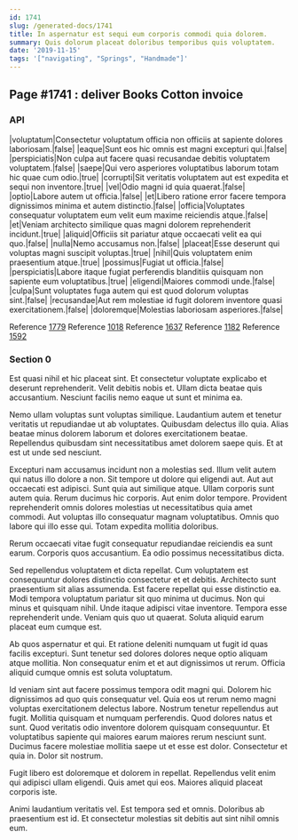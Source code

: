 ```yaml
---
id: 1741
slug: /generated-docs/1741
title: In aspernatur est sequi eum corporis commodi quia dolorem.
summary: Quis dolorum placeat doloribus temporibus quis voluptatem.
date: '2019-11-15'
tags: '["navigating", "Springs", "Handmade"]'
---
```


## Page #1741 : deliver Books Cotton invoice
### API

|voluptatum|Consectetur voluptatum officia non officiis at sapiente dolores laboriosam.|false|
|eaque|Sunt eos hic omnis est magni excepturi qui.|false|
|perspiciatis|Non culpa aut facere quasi recusandae debitis voluptatem voluptatem.|false|
|saepe|Qui vero asperiores voluptatibus laborum totam hic quae cum odio.|true|
|corrupti|Sit veritatis voluptatem aut est expedita et sequi non inventore.|true|
|vel|Odio magni id quia quaerat.|false|
|optio|Labore autem ut officia.|false|
|et|Libero ratione error facere tempora dignissimos minima et autem distinctio.|false|
|officia|Voluptates consequatur voluptatem eum velit eum maxime reiciendis atque.|false|
|et|Veniam architecto similique quas magni dolorem reprehenderit incidunt.|true|
|aliquid|Officiis sit pariatur atque occaecati velit ea qui quo.|false|
|nulla|Nemo accusamus non.|false|
|placeat|Esse deserunt qui voluptas magni suscipit voluptas.|true|
|nihil|Quis voluptatem enim praesentium atque.|true|
|possimus|Fugiat ut officia.|false|
|perspiciatis|Labore itaque fugiat perferendis blanditiis quisquam non sapiente eum voluptatibus.|true|
|eligendi|Maiores commodi unde.|false|
|culpa|Sunt voluptates fuga autem qui est quod dolorum voluptas sint.|false|
|recusandae|Aut rem molestiae id fugit dolorem inventore quasi exercitationem.|false|
|doloremque|Molestias laboriosam asperiores.|false|

Reference [1779](/generated-docs/1779)
Reference [1018](/generated-docs/1018)
Reference [1637](/generated-docs/1637)
Reference [1182](/generated-docs/1182)
Reference [1592](/generated-docs/1592)


### Section 0
Est quasi nihil et hic placeat sint. Et consectetur voluptate explicabo et deserunt reprehenderit. Velit debitis nobis et. Ullam dicta beatae quis accusantium. Nesciunt facilis nemo eaque ut sunt et minima ea.
 Nemo ullam voluptas sunt voluptas similique. Laudantium autem et tenetur veritatis ut repudiandae ut ab voluptates. Quibusdam delectus illo quia. Alias beatae minus dolorem laborum et dolores exercitationem beatae. Repellendus quibusdam sint necessitatibus amet dolorem saepe quis. Et at est ut unde sed nesciunt.
 Excepturi nam accusamus incidunt non a molestias sed. Illum velit autem qui natus illo dolore a non. Sit tempore ut dolore qui eligendi aut. Aut aut occaecati est adipisci. Sunt quia aut similique atque. Ullam corporis sunt autem quia.
Rerum ducimus hic corporis. Aut enim dolor tempore. Provident reprehenderit omnis dolores molestias ut necessitatibus quia amet commodi. Aut voluptas illo consequatur magnam voluptatibus. Omnis quo labore qui illo esse qui. Totam expedita mollitia doloribus.
 Rerum occaecati vitae fugit consequatur repudiandae reiciendis ea sunt earum. Corporis quos accusantium. Ea odio possimus necessitatibus dicta.
 Sed repellendus voluptatem et dicta repellat. Cum voluptatem est consequuntur dolores distinctio consectetur et et debitis. Architecto sunt praesentium sit alias assumenda. Est facere repellat qui esse distinctio ea. Modi tempora voluptatum pariatur sit quo minima ut ducimus. Non qui minus et quisquam nihil.
Unde itaque adipisci vitae inventore. Tempora esse reprehenderit unde. Veniam quis quo ut quaerat. Soluta aliquid earum placeat eum cumque est.
 Ab quos aspernatur et qui. Et ratione deleniti numquam ut fugit id quas facilis excepturi. Sunt tenetur sed dolores dolores neque optio aliquam atque mollitia. Non consequatur enim et et aut dignissimos ut rerum. Officia aliquid cumque omnis est soluta voluptatum.
 Id veniam sint aut facere possimus tempora odit magni qui. Dolorem hic dignissimos ad quo quis consequatur vel. Quia eos ut rerum nemo magni voluptas exercitationem delectus labore. Nostrum tenetur repellendus aut fugit. Mollitia quisquam et numquam perferendis. Quod dolores natus et sunt.
Quod veritatis odio inventore dolorem quisquam consequuntur. Et voluptatibus sapiente qui maiores earum maiores rerum nesciunt sunt. Ducimus facere molestiae mollitia saepe ut et esse est dolor. Consectetur et quia in. Dolor sit nostrum.
 Fugit libero est doloremque et dolorem in repellat. Repellendus velit enim qui adipisci ullam eligendi. Quis amet qui eos. Maiores aliquid placeat corporis iste.
 Animi laudantium veritatis vel. Est tempora sed et omnis. Doloribus ab praesentium est id. Et consectetur molestias sit debitis aut sint nihil omnis eum.

